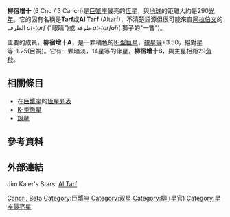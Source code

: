 {{Starbox begin |
| name=柳宿增十 （巨蟹座β，Al Tarf） }}
{{Starbox image |
| image =[[Image:Cancer_constellation_map.png|250px]] 
| caption =柳宿增十是巨蟹座底部的亮星
}} 
{{Starbox observe 
 |epoch=J2000 
 |ra={{RA|08|16|30.9206}}<ref name="SIMBAD">{{cite web
 | url=http://simbad.u-strasbg.fr/simbad/sim-id?Ident=HR3249
 | title=SIMBAD query result: NSV 3973 -- Variable Star
 | publisher=Centre de Données astronomiques de Strasbourg
 | accessdate=2010-02-23
 | archive-date=2016-03-04
 | archive-url=https://web.archive.org/web/20160304101208/http://simbad.u-strasbg.fr/simbad/sim-id?Ident=HR3249
 | dead-url=no
 }}</ref>
 | dec={{DEC|+09|11|07.961}}<ref name="SIMBAD" />  
 |appmag_v=3.536 <ref name="SIMBAD" />
 |constell=[[巨蟹座|巨蟹座]] 
 |星官 = 柳 ([[柳宿|柳宿]])}}
{{Starbox character 
  |class=K4III <ref name="SIMBAD" />  
  |b-v=-1.48 <ref name="SIMBAD" />  
  |u-b=-1.77 <ref name="SIMBAD" />  
  |variable=? }}
{{Starbox astrometry 
  |radial_v=22.94 <ref name="SIMBAD" />  
  |prop_mo_ra=-46.80 <ref name="SIMBAD" />  
  |prop_mo_dec=−48.65 <ref name="SIMBAD" />  
  |parallax=11.23 
  |p_error=0.97 
  |parallax_footnote=<ref name="SIMBAD" /> 
  |absmag_v=-1.21}}

{{Starbox detail|
  mass=2
  |radius=53 <ref name="kaler">{{cite web
  |title=AL TARF (Beta Cancri)
  |publisher=University of Illinois
  |author=Professor James B. (Jim) Kaler
  |url=http://stars.astro.illinois.edu/sow/altarf.html
  |accessdate=2010-02-23
  |archive-date=2019-04-29
  |archive-url=https://web.archive.org/web/20190429224155/http://stars.astro.illinois.edu/sow/altarf.html
  |dead-url=no
  }}</ref> 
  |luminosity=660 <ref name="kaler" /> 
  |temperature=4,039 <ref name="aaa374" />
  |gravity=1.51 <ref name="aaa374" />
  |metal=-0.12<ref name="aaa374">{{cite journal
  | author=Cenarro, A. J.; Peletier, R. F., et al
  | title=Medium-resolution Isaac Newton Telescope library of empirical spectra - II. The stellar atmospheric parameters
  | journal=Astronomy and Astrophysics
  | year=2007
  | volume=374
  | issue=2
  | pages=664–690
  | url=http://adsabs.harvard.edu/abs/2007MNRAS.374..664C
  | format=PDF
  | accessdate=2010-02-23
  | doi=10.1111/j.1365-2966.2006.11196.x
  | bibcode=2007MNRAS.374..664C
  | archive-date=2019-05-25
  | archive-url=https://web.archive.org/web/20190525151323/http://adsabs.harvard.edu/abs/2007MNRAS.374..664C
  | dead-url=no
  }}</ref>.
  |rotation=8 km/s. <ref name="SIMBAD" /> 
  }}

{{Starbox catalog 
  |names=Altarf, Al Tarf, Tarf, 17 Cancri, [[Harvard_Revised_catalogue|HR]] 3249, [[Henry_Draper_Catalogue|HD]] 69267, [[Bonner_Durchmusterung|BD]]+09°1917, [[Fifth_Fundamental_Catalogue|FK5]] 312, [[Hipparcos_catalogue|HIP]] 40526, [[Smithsonian_Astrophysical_Observatory_catalogue|SAO]] 116569, GC 11254, [[Star_catalogue#ADS|ADS]] 6704, CCDM 08165+0911}}
{{Starbox reference |
  Simbad=HR3249 }}
{{Starbox end}}

'''柳宿增十''' (β Cnc / β Cancri)是[[巨蟹座|巨蟹座]]最亮的[[恆星|恆星]]，與[[地球|地球]]的距離大約是290[[光年|光年]]。它的固有名稱是'''Tarf'''或'''Al Tarf''' (Altarf)，不清楚語源但很可能來自[[阿拉伯文|阿拉伯文]]的الطرف ''aṭ-ṭarf'' ("眼睛")或 طرفة ''aṭ-ṭarfah''( 獅子的"一瞥")。 

主要的成員，'''柳宿增十A'''，是一顆橘色的[[恆星分類#K-型|K-型]][[巨星|巨星]]，[[視星等|視星等]]+3.50，絕對星等-1.25(目視)。它有一顆暗淡，14星等的伴星，'''柳宿增十B'''，與主星相距29[[角秒|角秒]]。

== 相關條目 ==
*在[[巨蟹座恆星列表|巨蟹座]]的[[恆星列表|恆星列表]] 
* [[恆星分類#_K型|K-型恆星]]
* [[鋇星|鋇星]]

== 參考資料 ==
{{reflist}}

== 外部連結 ==
Jim Kaler's Stars: [http://stars.astro.illinois.edu/sow/altarf.html Al Tarf] {{Wayback|url=http://stars.astro.illinois.edu/sow/altarf.html |date=20190429224155 }}

{{巨蟹座恒星}}
{{星官|柳宿|8|13}}

[[Category:拜耳天体|Cancri, Beta]]
[[Category:巨蟹座|Category:巨蟹座]]
[[Category:双星|Category:双星]]
[[Category:柳_(星官)|Category:柳 (星官)]]
[[Category:星座最亮星|Category:星座最亮星]]